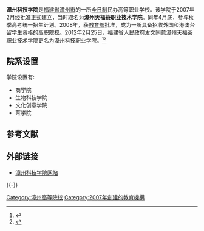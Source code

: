 {{高校
|名称    =漳州科技学院
|外文名  =Zhangzhou College Of Science Technology
|图像    =
|图像说明=
|校训    =
|建校    =2007年
|闭校    =
|类型    =民办高等职业学校
|学制    =3年
|校长    =
|院长    =吴长彬
|书记    =
|教师    =
|职工    =
|学生    =
|地址    ={{PRC}}[[福建省|福建省]][[漳州市|漳州市]][[漳浦县|漳浦县]][[盘陀镇|盘陀镇]]
|校园环境=
|面积    =1300亩
|代表色  =
|隶属    =福建省教育厅
|邮编    =363202
|电话    =＋86(596) 3921209
|网站    =http://www.tftc.edu.cn/
|标志    =
|脚注    =
}}

'''漳州科技学院'''是[[福建省|福建省]][[漳州市|漳州市]]的一所[[全日制|全日制]]民办高等职业学校。该学院于2007年2月经批准正式建立，当时取名为'''漳州天福茶职业技术学院'''。同年4月底，参与秋季高考统一招生计划。2008年，获[[中華人民共和國教育部|教育部]]批准，成为一所具备招收外国和港澳台[[留学生|留学生]]资格的高职院校。2012年2月25日，福建省人民政府发文同意漳州天福茶职业技术学院更名为漳州科技职业学院。<ref>{{Cite web |url=http://www.gx211.com/news/2012315/n954292693.html |title=漳州天福茶职业技术学院正式更名为漳州科技职业学院 |access-date=2013-11-23 |archive-date=2016-03-05 |archive-url=https://web.archive.org/web/20160305012843/http://www.gx211.com/news/2012315/n954292693.html |dead-url=no }}</ref><ref>{{cite news| language =zh-hans| author =林艺珊| coauthors =| url =http://www.westlaketea.com/html/2012/03/16/95057.html| title =漳州天福茶学院更名为漳州科技学院| publisher =西湖龙井资讯平台| pages =| date =2012-03-16| accessdate =2013-11-23| deadurl =yes| archiveurl =https://web.archive.org/web/20131205004301/http://www.westlaketea.com/html/2012/03/16/95057.html| archivedate =2013-12-05}} </ref>

==院系设置==
学院设置有:
*商学院
*生物科技学院
*文化创意学院
*茶学院
==参考文献==
<references />

==外部链接==
*{{zh-hans}}[http://www.tftc.edu.cn/ 漳州科技学院网站] {{Wayback|url=http://www.tftc.edu.cn/ |date=20210213215807 }}

{{-}}
{{民办大学}}
{{福建高等院校|nocat}}
[[Category:漳州高等院校|Category:漳州高等院校]]
[[Category:2007年創建的教育機構|Category:2007年創建的教育機構]]
